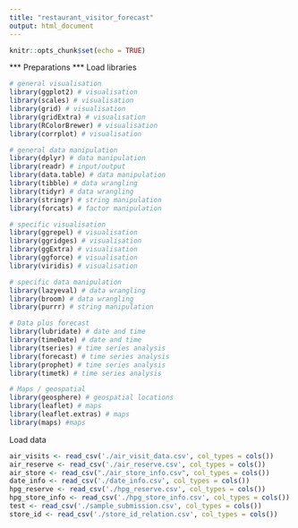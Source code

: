 ```yaml
---
title: "restaurant_visitor_forecast"
output: html_document
---
```


```r
knitr::opts_chunk$set(echo = TRUE)
```

*** Preparations ***
Load libraries
```r
# general visualisation
library(ggplot2) # visualisation
library(scales) # visualisation
library(grid) # visualisation
library(gridExtra) # visualisation
library(RColorBrewer) # visualisation
library(corrplot) # visualisation

# general data manipulation
library(dplyr) # data manipulation
library(readr) # input/output
library(data.table) # data manipulation
library(tibble) # data wrangling
library(tidyr) # data wrangling
library(stringr) # string manipulation
library(forcats) # factor manipulation

# specific visualisation
library(ggrepel) # visualisation
library(ggridges) # visualisation
library(ggExtra) # visualisation
library(ggforce) # visualisation
library(viridis) # visualisation

# specific data manipulation
library(lazyeval) # data wrangling
library(broom) # data wrangling
library(purrr) # string manipulation

# Data plus forecast
library(lubridate) # date and time
library(timeDate) # date and time
library(tseries) # time series analysis
library(forecast) # time series analysis
library(prophet) # time series analysis
library(timetk) # time series analysis

# Maps / geospatial
library(geosphere) # geospatial locations
library(leaflet) # maps 
library(leaflet.extras) # maps
library(maps) #maps
```

Load data
```r
air_visits <- read_csv('./air_visit_data.csv', col_types = cols())
air_reserve <- read_csv('./air_reserve.csv', col_types = cols())
air_store <- read_csv("./air_store_info.csv", col_types = cols())
date_info <- read_csv('./date_info.csv', col_types = cols())
hpg_reserve <- read_csv('./hpg_reserve.csv', col_types = cols())
hpg_store_info <- read_csv('./hpg_store_info.csv', col_types = cols())
test <- read_csv('./sample_submission.csv', col_types = cols())
store_id <- read_csv('./store_id_relation.csv', col_types = cols())
```


